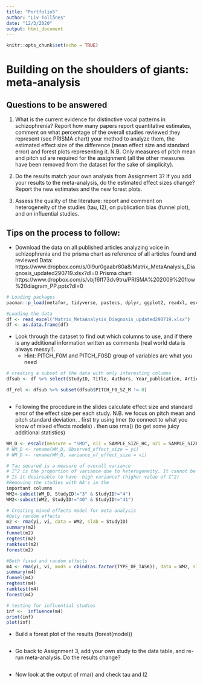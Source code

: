```yaml
---
title: "Portfolio5"
author: "Liv Tollånes"
date: "12/3/2020"
output: html_document
---
```


```r
knitr::opts_chunk$set(echo = TRUE)
```

# Building on the shoulders of giants: meta-analysis

## Questions to be answered

1. What is the current evidence for distinctive vocal patterns in schizophrenia? Report how many papers report quantitative estimates, comment on what percentage of the overall studies reviewed they represent (see PRISMA chart) your method to analyze them, the estimated effect size of the difference (mean effect size and standard error) and forest plots representing it. N.B. Only measures of pitch mean and pitch sd are required for the assignment (all the other measures have been removed from the dataset for the sake of simplicity). 

2. Do the results match your own analysis from Assignment 3? If you add your results to the meta-analysis, do the estimated effect sizes change? Report the new estimates and the new forest plots.

3. Assess the quality of the literature: report and comment on heterogeneity of the studies (tau, I2), on publication bias (funnel plot), and on influential studies.

## Tips on the process to follow:

- Download the data on all published articles analyzing voice in schizophrenia and the prisma chart as reference of all articles found and reviewed
Data: https://www.dropbox.com/s/0l9ur0gaabr80a8/Matrix_MetaAnalysis_Diagnosis_updated290719.xlsx?dl=0
Prisma chart: https://www.dropbox.com/s/vbjf6ff73dv9tru/PRISMA%202009%20flow%20diagram_PP.pptx?dl=0 

```r
# Loading packages
pacman::p_load(metafor, tidyverse, pastecs, dplyr, ggplot2, readxl, escalc)

#Loading the data
df <- read_excel("Matrix_MetaAnalysis_Diagnosis_updated290719.xlsx")
df <- as.data.frame(df)
```


- Look through the dataset to find out which columns to use, and if there is any additional information written as comments (real world data is always messy!).
    * Hint: PITCH_F0M and PITCH_F0SD group of variables are what you need
    
  
```r
# creating a subset of the data with only interesting columns
dfsub <- df %>% select(StudyID, Title, Authors, Year_publication, Article, DIAGNOSIS, MALE_SZ, MALE_HC, FEMALE_SZ, FEMALE_HC, AGE_M_SZ, AGE_SD_SZ, AGE_M_HC, AGE_SD_HC, SAMPLE_SIZE_SZ, SAMPLE_SIZE_HC, PITCH_F0_HC_M, PITCH_F0_HC_SD, PITCH_F0_SZ_M, PITCH_F0_SZ_SD, TYPE_OF_TASK)

df_rel <- dfsub %>% subset(dfsub$PITCH_F0_SZ_M != 0)



```
  
  
- Following the procedure in the slides calculate effect size and standard error of the effect size per each study. N.B. we focus on pitch mean and pitch standard deviation.
 . first try using lmer (to connect to what you know of mixed effects models)
 . then use rma() (to get some juicy additional statistics)
 
```r
WM_D <- escalc(measure = "SMD", n1i = SAMPLE_SIZE_HC, n2i = SAMPLE_SIZE_SZ, m1i = PITCH_F0_HC_M, m2i = PITCH_F0_SZ_M, sd1i = PITCH_F0_HC_SD, sd2i = PITCH_F0_SZ_SD, data = df_rel)
# WM_D <- rename(WM_D, Observed_effect_size = yi)
# WM_D <- rename(WM_D, variance_of_effect_size = vi)

# Tau squared is a measure of overall variance 
# I^2 is the proportion of variance due to heterogeneity. It cannot be reduced to within-study uncertainty
# Is it desireable to have  high variance? (higher value of I^2)
#Removing the studies with NA's in the 
important columns
WM2<-subset(WM_D, StudyID!="3" & StudyID!="4")
WM2<-subset(WM2, StudyID!="40" & StudyID!="41")

# Creating mixed effects model for meta analysis
#Only random effects
m2 <- rma(yi, vi, data = WM2, slab = StudyID)
summary(m2)
funnel(m2)
regtest(m2)
ranktest(m2)
forest(m2)

#Both fixed and random effects
m4 <- rma(yi, vi, mods = cbind(as.factor(TYPE_OF_TASK)), data = WM2, slab = StudyID)
summary(m4)
funnel(m4)
regtest(m4)
ranktest(m4)
forest(m4)

# testing for influential studies
inf <-  influence(m4)
print(inf)
plot(inf)

```
 

- Build a forest plot of the results (forest(model))

```r

```

 
- Go back to Assignment 3, add your own study to the data table, and re-run meta-analysis. Do the results change?
```r

```


- Now look at the output of rma() and check tau and I2
```r

```


